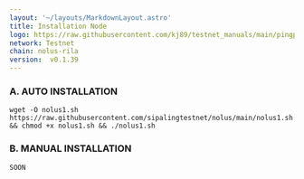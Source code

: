 ```yaml
---
layout: '~/layouts/MarkdownLayout.astro'
title: Installation Node
logo: https://raw.githubusercontent.com/kj89/testnet_manuals/main/pingpub/logos/nolus.png
network: Testnet
chain: nolus-rila
version:  v0.1.39
---
```



### A. AUTO INSTALLATION
```
wget -O nolus1.sh https://raw.githubusercontent.com/sipalingtestnet/nolus/main/nolus1.sh && chmod +x nolus1.sh && ./nolus1.sh
```


### B. MANUAL INSTALLATION
```
SOON
```

